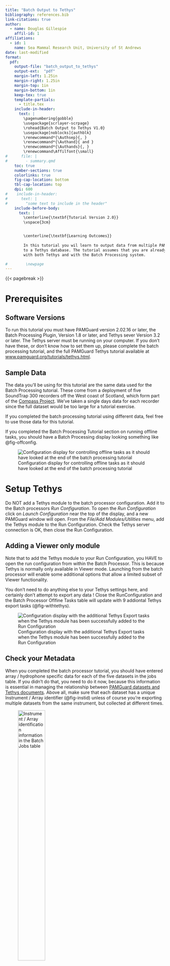 ```yaml
---
title: "Batch Output to Tethys"
bibliography: references.bib
link-citations: true
author: 
  - name: Douglas Gillespie
    affil-id: 1
affiliations: 
  - id: 1
    name: Sea Mammal Research Unit, University of St Andrews
date: last-modified
format:
  pdf:
    output-file: "batch_output_to_tethys"
    output-ext:  "pdf"
    margin-left: 1.25in
    margin-right: 1.25in
    margin-top: 1in
    margin-bottom: 1in
    keep-tex: true
    template-partials: 
      - title.tex
    include-in-header:
      text: |
        \pagenumbering{gobble}
        \usepackage{scrlayer-scrpage}
        \rohead{Batch Output to Tethys V1.0}
        \usepackage[noblocks]{authblk}
        \renewcommand*{\Authsep}{, }
        \renewcommand*{\Authand}{ and }
        \renewcommand*{\Authands}{, }
        \renewcommand\Affilfont{\small}
#      file: |
#        - summary.qmd
    toc: true
    number-sections: true
    colorlinks: true
    fig-cap-location: bottom
    tbl-cap-location: top   
    dpi: 600 
#    include-in-header: 
#      text: |
#        "some text to include in the header"
    include-before-body:
      text: |
        \centerline{\textbf{Tutorial Version 2.0}}
        \vspace{3cm}


        \centerline{\textbf{Learning Outcomes}}
        
        In this tutorial you wil learn to output data from multiple PAMGuard datasets
        to a Tethys database. The tutorial assumes that you are already familiar
        with both Tethys and with the Batch Processing system. 

#        \newpage
---
```



{{< pagebreak >}}

\pagenumbering{arabic}
\pagestyle{plain}

# Prerequisites

## Software Versions

To run this tutorial you must have PAMGuard version 2.02.16 or later, the Batch Processing Plugin, Version 1.8 or later, and Tethys sever Version 3.2 or later. The Tethys server
must be running on your computer. If you don't have these, or don't know how to set them up, please complete the batch processing tutorial, 
and the full 
PAMGuard Tethys tutorial available at [www.pamguard.org/tutorials/tethys.html](https://www.pamguard.org/tutorials/tethys.html). 

## Sample Data

The data you'll be using for this tutorial are the same data used for the Batch Processing tutorial. These 
come from a deployment of five SoundTrap 300 recorders off the
West coast of Scotland, which form part of the [Compass Project](https://www.sams.ac.uk/science/projects/compass/). 
We've taken a single days data for each recorder since the full dataset would be
too large for a tutorial exercise. 

If you completed the batch processing tutorial using different data, feel free to use those data for this tutorial. 

If you completed the Batch Processing Tutorial section on running offline tasks, you should have a Batch Processing
display looking something like @fig-offconfig. 


![Configuration display for controlling offline tasks as it should have looked at the end of the batch processing tutorial](images/offlineconfig.png){#fig-offconfig}

# Setup Tethys

Do NOT add a Tethys module to the batch processor configuration. Add it to the Batch processors *Run Configuration*. 
To open the *Run Configuration* click on *Launch Configuration* near the top of the display, and a new 
PAMGuard window will open. From the *File/Add Modules/Utilities* menu, add the Tethys module to the Run Configuration. 
Check the Tethys server connection is OK, then close the Run Configuration. 


::: {.callout-note appearance="default"}
# Adding a Viewer only module

Note that to add the Tethys module to your Run Configuration, you HAVE to open the run configuration from within
the Batch Processor. This is because Tethys is normally only available in Viewer mode. Launching from the 
batch processor will enable some additional options that allow a limited subset of Viewer functionality. 
:::

You don't need to do anything else to your Tethys settings here, and certainly don't attempt to export any data !
Close the RunConfiguration and the Batch Processor Oflfine Tasks table will update with 9 addiontal 
Tethys export tasks (@fig-withtethys).

![Configuration display with the additional Tethys Export tasks when the Tethys module has 
been successfully added to the Run Configuration](images/offlineconfigtethys.png){#fig-withtethys}

## Check your Metadata

When you completed the batch processor tutorial, you should have entered array / hydrophone specific data for each of the five
datasets in the jobs table. If you didn't do that, you need to do it now, because this information is essential in managing
the relationship between [PAMGuard datasets and Tethys documents](https://www.pamguard.org/olhelp/utilities/tethys/docs/tethys_mappings.html). 
Above all, make sure that each dataset has a unique Instrument / Array identifier (@fig-instid) unless of course you're
exporting multiple datasets from the same instrument, but collected at different times. 

![Instrument / Array identification information in the Batch Jobs table](images/instid.png){#fig-instid width="45%"}


## Configure the export tasks

We want to export the following data for each or our batch datasets:

* Calibration Data
* Tethys Deployments
* Whistle and Moan Detector contours
* Sound Trap Click Detector, clicks

Of course, if you're exporting data from a different PAMGuard configuration, then you'll be seeing a different list of possible export tasks. Select what you want, but you should always export Calibration and Deployment data before you export any Detections or Localisations. 

You may find that you can't select all of these tasks, because some of the checkboxes to select those tasks are greyed out. 
If a task is greyed out, then hovering the mouse over that task should display a message saying what's wrong, which usually means
that the Tethys Server was not running, you've not provided required information for that export, or in the case of Detections have not 
set up correct [ITIS species codes](https://www.pamguard.org/olhelp/utilities/tethys/docs/tethys_speciescodes.html). 
For each
task, click on the **Configure Task** button and enter the required data into the same Wizards that you'd have seen when you completed
the Tethys Tutorial. Hopefully, you entered most of this information when you were completing the Batch Processing tutorial with this dataset. If not, 
refer back to that tutorial and the [Compass website](https://www.sams.ac.uk/science/projects/compass/) 
 to find the data you need and enter it now. Once the required information have been collected you should be able to select the
tasks you want to run. 

When setting up the export options for the Whistles and Clicks, I suggest you export 10 minute bin counts for each type of detection and require a minimum of at least 10 sounds per bin. 

Once you can select the check boxes for all five tasks we want to run, you're ready to start exporting 

::: {.callout-note appearance="default"}
# Configuration Differences

Note that a lot the data you enter here is going to be exactly the same for every dataset that you export. Hopefully, this is a good thing, since if 
all the data are from the same project, then the methods, abstracts, and other information should be the same. However, there may be a few 
details, such as dates of calibrations, or there serial numbers of instruments used to calibrate your hydrophones which are not captured here. 

If you're data genuinely ARE different, then you probably need to export the data from each set individually, or break it up into smaller sets for 
batch processing of data that really are the same. 

We always welcome suggests as to how to improve the options in the PAMGuard user interface. 

:::

# Run the tasks

Assuming that you're using the batch configuration from your earlier work with the Batch Processing tutorial, all five jobs are probably marked as complete. Right click on the jobs table and select the menu item *Reprocess ALL jobs*. 

Check the number of jobs you want to run concurrently (2 or 3 is probably good), then press the red Start button at the top of the PAMGuard display. As with other offline tasks, the Batch Processor module will launch PAMGuard configurations for each task, add the Tethys module, then run the tasks before slosing those configurations. 

Running these export tasks on the given data should take about five minutes. 


![Tethys Client showing the locations of the datasets exported during this tutorial](images/client.png){#fig-client width="95%"}

# Look at the data

Open the Tethys client Program (usually [http://localhost:9779/Client/html/query.html](http://localhost:9779/Client/html/query.html)). Enter the 
Project Name as Compass and press the Deployment button near the bottom of the screen (@fig-client). Zoom in on the map to the West coast of Scotland and you should see five markers indicating the positions of the SoundTrap deployments. 

Refer to the Tethys Documentation for other ways to look at the exported data using the Client, Data Explorer, R, and Matlab. 
